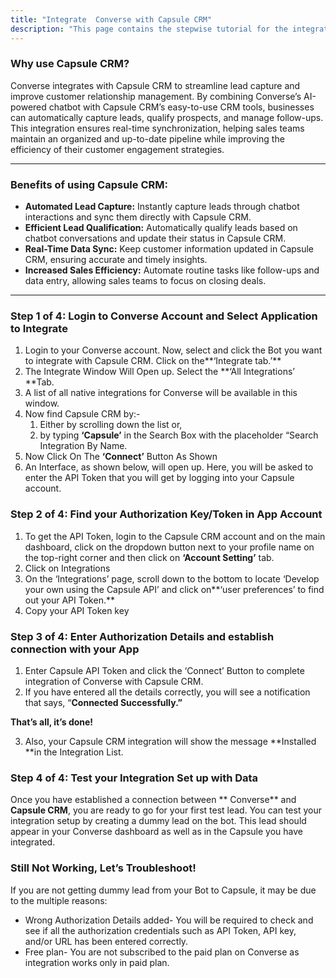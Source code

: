 ```yaml
---
title: "Integrate  Converse with Capsule CRM"
description: "This page contains the stepwise tutorial for the integration with  Converse"
---
```


### **Why use Capsule CRM?**

Converse integrates with Capsule CRM to streamline lead capture and improve customer relationship management. By combining  Converse’s AI-powered chatbot with Capsule CRM’s easy-to-use CRM tools, businesses can automatically capture leads, qualify prospects, and manage follow-ups. This integration ensures real-time synchronization, helping sales teams maintain an organized and up-to-date pipeline while improving the efficiency of their customer engagement strategies.

---

### **Benefits of using Capsule CRM:**

- **Automated Lead Capture:** Instantly capture leads through chatbot interactions and sync them directly with Capsule CRM.
- **Efficient Lead Qualification:** Automatically qualify leads based on chatbot conversations and update their status in Capsule CRM.
- **Real-Time Data Sync:** Keep customer information updated in Capsule CRM, ensuring accurate and timely insights.
- **Increased Sales Efficiency:** Automate routine tasks like follow-ups and data entry, allowing sales teams to focus on closing deals.

---

### **Step 1 of 4: Login to  Converse Account and Select Application to Integrate**

1. Login to your  Converse account. Now, select and click the Bot you want to integrate with Capsule CRM. Click on the\*\*‘Integrate tab.’\*\*
2. The Integrate Window Will Open up. Select the \*\*‘All Integrations’ \*\*Tab.
3. A list of all native integrations for  Converse will be available in this window.
4. Now find Capsule CRM by:-
   1. Either by scrolling down the list or,
   2. by typing **‘Capsule’** in the Search Box with the placeholder “Search Integration By Name.
5. Now Click On The **‘Connect’** Button As Shown
6. An Interface, as shown below, will open up. Here, you will be asked to enter the API Token that you will get by logging into your Capsule account.

### **Step 2 of 4: Find your Authorization Key/Token in App Account**

1. To get the API Token, login to the Capsule CRM account and on the main dashboard, click on the dropdown button next to your profile name on the top-right corner and then click on **‘Account Setting’** tab.
2. Click on Integrations
3. On the ‘Integrations’ page, scroll down to the bottom to locate ‘Develop your own using the Capsule API’ and click on\*\*‘user preferences’ to find out your API Token.\*\*
4. Copy your API Token key

### **Step 3 of 4: Enter Authorization Details and establish connection with your App**

1. Enter Capsule API Token and click the ‘Connect’ Button to complete integration of  Converse with Capsule CRM.
2. If you have entered all the details correctly, you will see a notification that says, “**Connected Successfully.”**

**That’s all, it’s done\!**

3. Also, your Capsule CRM integration will show the message \*\*Installed \*\*in the Integration List.

### **Step 4 of 4: Test your Integration Set up with Data**

Once you have established a connection between \*\* Converse\*\* and **Capsule CRM**, you are ready to go for your first test lead. You can test your integration setup by creating a dummy lead on the bot. This lead should appear in your  Converse dashboard as well as in the Capsule you have integrated.

### **Still Not Working, Let’s Troubleshoot\!**

If you are not getting dummy lead from your Bot to Capsule, it may be due to the multiple reasons:

- Wrong Authorization Details added- You will be required to check and see if all the authorization credentials such as API Token, API key, and/or URL has been entered correctly.
- Free plan- You are not subscribed to the paid plan on  Converse as integration works only in paid plan.